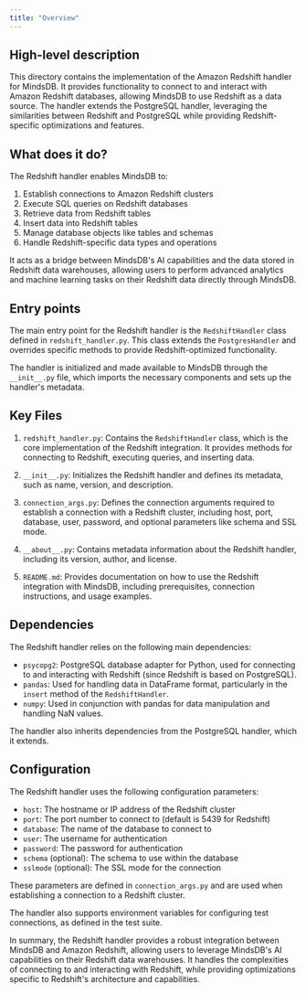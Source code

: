 ```yaml
---
title: "Overview"
---
```


## High-level description
This directory contains the implementation of the Amazon Redshift handler for MindsDB. It provides functionality to connect to and interact with Amazon Redshift databases, allowing MindsDB to use Redshift as a data source. The handler extends the PostgreSQL handler, leveraging the similarities between Redshift and PostgreSQL while providing Redshift-specific optimizations and features.

## What does it do?
The Redshift handler enables MindsDB to:
1. Establish connections to Amazon Redshift clusters
2. Execute SQL queries on Redshift databases
3. Retrieve data from Redshift tables
4. Insert data into Redshift tables
5. Manage database objects like tables and schemas
6. Handle Redshift-specific data types and operations

It acts as a bridge between MindsDB's AI capabilities and the data stored in Redshift data warehouses, allowing users to perform advanced analytics and machine learning tasks on their Redshift data directly through MindsDB.

## Entry points
The main entry point for the Redshift handler is the `RedshiftHandler` class defined in `redshift_handler.py`. This class extends the `PostgresHandler` and overrides specific methods to provide Redshift-optimized functionality.

The handler is initialized and made available to MindsDB through the `__init__.py` file, which imports the necessary components and sets up the handler's metadata.

## Key Files
1. `redshift_handler.py`: Contains the `RedshiftHandler` class, which is the core implementation of the Redshift integration. It provides methods for connecting to Redshift, executing queries, and inserting data.

2. `__init__.py`: Initializes the Redshift handler and defines its metadata, such as name, version, and description.

3. `connection_args.py`: Defines the connection arguments required to establish a connection with a Redshift cluster, including host, port, database, user, password, and optional parameters like schema and SSL mode.

4. `__about__.py`: Contains metadata information about the Redshift handler, including its version, author, and license.

5. `README.md`: Provides documentation on how to use the Redshift integration with MindsDB, including prerequisites, connection instructions, and usage examples.

## Dependencies
The Redshift handler relies on the following main dependencies:
- `psycopg2`: PostgreSQL database adapter for Python, used for connecting to and interacting with Redshift (since Redshift is based on PostgreSQL).
- `pandas`: Used for handling data in DataFrame format, particularly in the `insert` method of the `RedshiftHandler`.
- `numpy`: Used in conjunction with pandas for data manipulation and handling NaN values.

The handler also inherits dependencies from the PostgreSQL handler, which it extends.

## Configuration
The Redshift handler uses the following configuration parameters:
- `host`: The hostname or IP address of the Redshift cluster
- `port`: The port number to connect to (default is 5439 for Redshift)
- `database`: The name of the database to connect to
- `user`: The username for authentication
- `password`: The password for authentication
- `schema` (optional): The schema to use within the database
- `sslmode` (optional): The SSL mode for the connection

These parameters are defined in `connection_args.py` and are used when establishing a connection to a Redshift cluster.

The handler also supports environment variables for configuring test connections, as defined in the test suite.

In summary, the Redshift handler provides a robust integration between MindsDB and Amazon Redshift, allowing users to leverage MindsDB's AI capabilities on their Redshift data warehouses. It handles the complexities of connecting to and interacting with Redshift, while providing optimizations specific to Redshift's architecture and capabilities.
